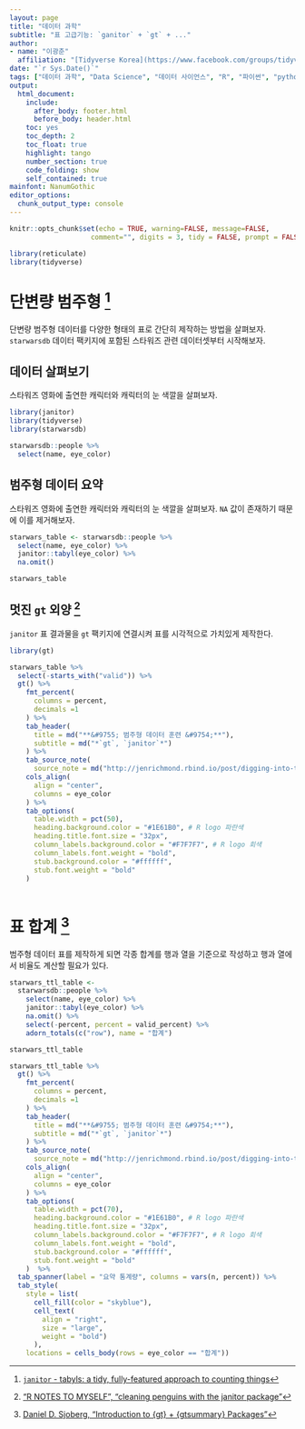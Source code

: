 ```yaml
---
layout: page
title: "데이터 과학"
subtitle: "표 고급기능: `ganitor` + `gt` + ..."
author:
- name: "이광춘"
  affiliation: "[Tidyverse Korea](https://www.facebook.com/groups/tidyverse/)"
date: "`r Sys.Date()`"
tags: ["데이터 과학", "Data Science", "데이터 사이언스", "R", "파이썬", "python", "reticulate", "통계팩키지", "통계", "팩키지", "tidy blocks", "표", "한국 R 컨퍼런스", "rconf", "gt", "janitor"]
output:
  html_document: 
    include:
      after_body: footer.html
      before_body: header.html
    toc: yes
    toc_depth: 2
    toc_float: true
    highlight: tango
    number_section: true
    code_folding: show
    self_contained: true
mainfont: NanumGothic
editor_options: 
  chunk_output_type: console
---
```


```r
knitr::opts_chunk$set(echo = TRUE, warning=FALSE, message=FALSE,
                    comment="", digits = 3, tidy = FALSE, prompt = FALSE, fig.align = 'center')

library(reticulate)
library(tidyverse)

```


# 단변량 범주형 [^janitor] {#univariate-categorical-data}

[^janitor]: [`janitor` - tabyls: a tidy, fully-featured approach to counting things](https://cran.r-project.org/web/packages/janitor/vignettes/tabyls.html)

단변량 범주형 데이터를 다양한 형태의 표로 간단히 제작하는 방법을 살펴보자.
`starwarsdb` 데이터 팩키지에 포함된 스타워즈 관련 데이터셋부터 시작해보자.

## 데이터 살펴보기 {#univariate-categorical-starwars}

스타워즈 영화에 출연한 캐릭터와 캐릭터의 눈 색깔을 살펴보자.

```r
library(janitor)
library(tidyverse)
library(starwarsdb)

starwarsdb::people %>%
  select(name, eye_color)
```

## 범주형 데이터 요약 {#univariate-categorical-starwars-summary}

스타워즈 영화에 출연한 캐릭터와 캐릭터의 눈 색깔을 살펴보자.
`NA` 값이 존재하기 때문에 이를 제거해보자.

```r
starwars_table <- starwarsdb::people %>%
  select(name, eye_color) %>% 
  janitor::tabyl(eye_color) %>% 
  na.omit()

starwars_table
```


## 멋진 `gt` 외양 [^gt-janitor] {#univariate-categorical-starwars-viz}

[^gt-janitor]: ["R NOTES TO MYSELF", "cleaning penguins with the janitor package"](http://jenrichmond.rbind.io/post/digging-into-the-janitor-package/)

`janitor` 표 결과물을 `gt` 팩키지에 연결시켜 표를 시각적으로 가치있게 제작한다.

```r
library(gt)

starwars_table %>% 
  select(-starts_with("valid")) %>% 
  gt() %>% 
    fmt_percent(
      columns = percent,
      decimals =1
    ) %>% 
    tab_header(
      title = md("**&#9755; 범주형 데이터 훈련 &#9754;**"),
      subtitle = md("*`gt`, `janitor`*")
    ) %>% 
    tab_source_note(
      source_note = md("http://jenrichmond.rbind.io/post/digging-into-the-janitor-package/")) %>% 
    cols_align(
      align = "center",
      columns = eye_color
    ) %>% 
    tab_options(
      table.width = pct(50),
      heading.background.color = "#1E61B0", # R logo 파란색
      heading.title.font.size = "32px",
      column_labels.background.color = "#F7F7F7", # R logo 회색 
      column_labels.font.weight = "bold",
      stub.background.color = "#ffffff",
      stub.font.weight = "bold"
    )  
  
```

# 표 합계 [^gtsummary] {#univariate-categorical-sum}

[^gtsummary]: [Daniel D. Sjoberg, "Introduction to {gt} + {gtsummary} Packages"](http://www.danieldsjoberg.com/gt-and-gtsummary-presentation/)

범주형 데이터 표를 제작하게 되면 각종 합계를 행과 열을 기준으로 작성하고 행과 열에서 비율도 계산할 필요가 있다.

```r
starwars_ttl_table <- 
  starwarsdb::people %>%
    select(name, eye_color) %>% 
    janitor::tabyl(eye_color) %>% 
    na.omit() %>% 
    select(-percent, percent = valid_percent) %>% 
    adorn_totals(c("row"), name = "합계")

starwars_ttl_table
```

```r
starwars_ttl_table %>% 
  gt() %>% 
    fmt_percent(
      columns = percent,
      decimals =1
    ) %>% 
    tab_header(
      title = md("**&#9755; 범주형 데이터 훈련 &#9754;**"),
      subtitle = md("*`gt`, `janitor`*")
    ) %>% 
    tab_source_note(
      source_note = md("http://jenrichmond.rbind.io/post/digging-into-the-janitor-package/")) %>% 
    cols_align(
      align = "center",
      columns = eye_color
    ) %>% 
    tab_options(
      table.width = pct(70),
      heading.background.color = "#1E61B0", # R logo 파란색
      heading.title.font.size = "32px",
      column_labels.background.color = "#F7F7F7", # R logo 회색 
      column_labels.font.weight = "bold",
      stub.background.color = "#ffffff",
      stub.font.weight = "bold"
    )  %>% 
  tab_spanner(label = "요약 통계량", columns = vars(n, percent)) %>% 
  tab_style(
    style = list(
      cell_fill(color = "skyblue"),
      cell_text(
        align = "right",
        size = "large",
        weight = "bold")
      ),
    locations = cells_body(rows = eye_color == "합계"))

```



